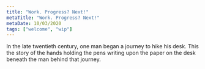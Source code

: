 ```yaml
---
title: "Work. Progress? Next!"
metaTitle: "Work. Progress? Next!"
metaDate: 10/03/2020
tags: ["welcome", "wip"]
---
```


In the late twentieth century, one man began a journey to hike his desk. This the story of the hands holding the pens writing upon the paper on the desk beneath the man behind that journey.
